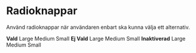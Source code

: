 

<Meta title="Komponenter/Radioknappar/Översikt" />

# Radioknappar

<p>Använd radioknappar när användaren enbart ska kunna välja ett alternativ.</p>

<Preview>
    <GuiProvider>
        <div className="grid grid-cols-4 gap-4 py-2 max-w-3xl">
            <strong>Vald</strong>
            <Radio size="lg" name="vald1" defaultChecked>
                Large
            </Radio>
            <Radio size="md" name="vald2" defaultChecked>
                Medium
            </Radio>
            <Radio size="sm" name="vald3" defaultChecked>
                Small
            </Radio>
            <strong>Ej Vald</strong>
            <Radio size="lg" name="ejvald1">
                Large
            </Radio>
            <Radio size="md" name="ejvald2">
                Medium
            </Radio>
            <Radio size="sm" name="ejvald3">
                Small
            </Radio>
            <strong>Inaktiverad</strong>
            <Radio size="lg" name="inaktiverad1" disabled>
                Large
            </Radio>
            <Radio size="md" name="inaktiverad2" disabled>
                Medium
            </Radio>
            <Radio size="sm" name="inaktiverad3" disabled>
                Small
            </Radio>
        </div>
    </GuiProvider>
</Preview>
